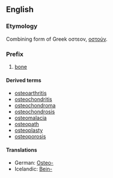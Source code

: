 ==English==
===Etymology===
Combining form of Greek οστεον, [[οστούν]].

===Prefix===
{{infl|en|prefix}}
# [[bone]]

====Derived terms====
* [[osteoarthritis]]
* [[osteochondritis]]
* [[osteochondroma]]
* [[osteochondrosis]]
* [[osteomalacia]]
* [[osteopath]]
* [[osteoplasty]]
* [[osteoporosis]]

{{wikipedia|List_of_diseases_starting_with_O#Osteo}}

====Translations====
*German: [[Osteo-]]
*Icelandic: [[Bein-]]